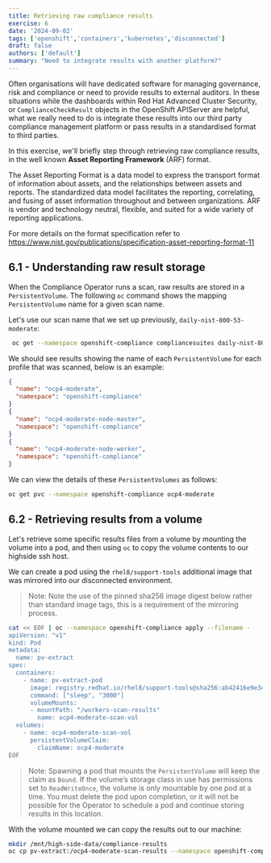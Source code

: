 ```yaml
---
title: Retrieving raw compliance results
exercise: 6
date: '2024-09-02'
tags: ['openshift','containers','kubernetes','disconnected']
draft: false
authors: ['default']
summary: "Need to integrate results with another platform?"
---
```


Often organisations will have dedicated software for managing governance, risk and compliance or need to provide results to external auditors. In these situations while the dashboards within Red Hat Advanced Cluster Security, or `ComplianceCheckResult` objects in the OpenShift APIServer are helpful, what we really need to do is integrate these results into our third party compliance management platform or pass results in a standardised format to third parties.

In this exercise, we'll briefly step through retrieving raw compliance results, in the well known **Asset Reporting Framework** (ARF) format.

The Asset Reporting Format is a data model to express the transport format of information about assets, and the relationships between assets and reports. The standardized data model facilitates the reporting, correlating, and fusing of asset information throughout and between organizations. ARF is vendor and technology neutral, flexible, and suited for a wide variety of reporting applications.

For more details on the format specification refer to https://www.nist.gov/publications/specification-asset-reporting-format-11


## 6.1 - Understanding raw result storage

When the Compliance Operator runs a scan, raw results are stored in a `PersistentVolume`. The following `oc` command shows the mapping `PersistentVolume` name for a given scan name.

Let's use our scan name that we set up previously, `daily-nist-800-53-moderate`:

```bash
 oc get --namespace openshift-compliance compliancesuites daily-nist-800-53-moderate --output json | jq '.status.scanStatuses[].resultsStorage'
```

We should see results showing the name of each `PersistentVolume` for each profile that was scanned, below is an example:

```json
{
  "name": "ocp4-moderate",
  "namespace": "openshift-compliance"
}
{
  "name": "ocp4-moderate-node-master",
  "namespace": "openshift-compliance"
}
{
  "name": "ocp4-moderate-node-worker",
  "namespace": "openshift-compliance"
}
```

We can view the details of these `PersistentVolumes` as follows:


```bash
oc get pvc --namespace openshift-compliance ocp4-moderate
```


## 6.2 - Retrieving results from a volume

Let's retrieve some specific results files from a volume by mounting the volume into a pod, and then using `oc` to copy the volume contents to our highside ssh host.

We can create a pod using the `rhel8/support-tools` additional image that was mirrored into our disconnected environment.

> Note: Note the use of the pinned sha256 image digest below rather than standard image tags, this is a requirement of the mirroring process.

```bash
cat << EOF | oc --namespace openshift-compliance apply --filename -
apiVersion: "v1"
kind: Pod
metadata:
  name: pv-extract
spec:
  containers:
    - name: pv-extract-pod
      image: registry.redhat.io/rhel8/support-tools@sha256:ab42416e9e3460f6c6adac4cf09013be6f402810fba452ea95bd717c3ab4076b
      command: ["sleep", "3000"]
      volumeMounts:
      - mountPath: "/workers-scan-results"
        name: ocp4-moderate-scan-vol
  volumes:
    - name: ocp4-moderate-scan-vol
      persistentVolumeClaim:
        claimName: ocp4-moderate
EOF
```

> Note: Spawning a pod that mounts the `PersistentVolume` will keep the claim as `Bound`. If the volume’s storage class in use has permissions set to `ReadWriteOnce`, the volume is only mountable by one pod at a time. You must delete the pod upon completion, or it will not be possible for the Operator to schedule a pod and continue storing results in this location.

With the volume mounted we can copy the results out to our machine:

```bash
mkdir /mnt/high-side-data/compliance-results
oc cp pv-extract:/ocp4-moderate-scan-results --namespace openshift-compliance .
```


